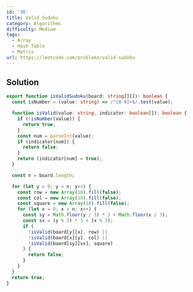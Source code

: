 ```yaml
---
id: '36'
title: Valid Sudoku
category: Algorithms
difficulty: Medium
tags:
  - Array
  - Hash Table
  - Matrix
url: https://leetcode.com/problems/valid-sudoku
---
```


## Solution

```typescript filename="solution.ts" copy
export function isValidSudoku(board: string[][]): boolean {
  const isNumber = (value: string) => /^[0-9]+$/.test(value);

  function isValid(value: string, indicator: boolean[]): boolean {
    if (!isNumber(value)) {
      return true;
    }
    const num = parseInt(value);
    if (indicator[num]) {
      return false;
    }
    return (indicator[num] = true);
  }

  const n = board.length;

  for (let y = 0; y < n; y++) {
    const row = new Array(10).fill(false);
    const col = new Array(10).fill(false);
    const square = new Array(10).fill(false);
    for (let x = 0; x < n; x++) {
      const sy = Math.floor(y / 3) * 3 + Math.floor(x / 3);
      const sx = (y % 3) * 3 + (x % 3);
      if (
        !isValid(board[y][x], row) ||
        !isValid(board[x][y], col) ||
        !isValid(board[sy][sx], square)
      ) {
        return false;
      }
    }
  }
  return true;
}
```
